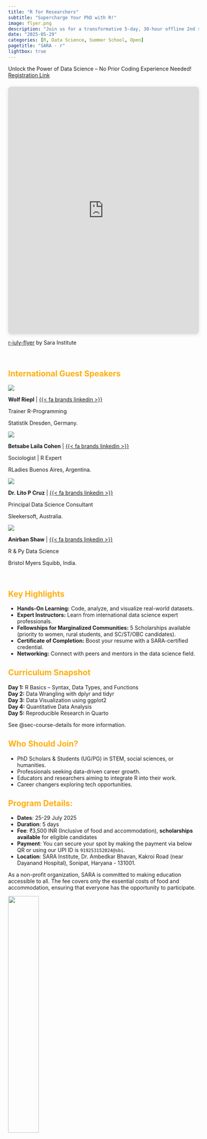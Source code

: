 ```yaml
---
title: "R for Researchers"
subtitle: "Supercharge Your PhD with R!"
image: flyer.png
description: "Join us for a transformative 5-day, 30-hour offline 2nd summer school designed to teach R programming, data analysis, & reproducible reporting from scratch. Perfect for PhD students, professionals, and aspiring data enthusiasts!"
date: "2025-05-29"
categories: [R, Data Science, Summer School, Open]
pagetitle: "SARA - r"
lightbox: true    
---
```


Unlock the Power of Data Science – No Prior Coding Experience Needed! <br> [Registration Link](https://forms.gle/T8oDSyGbyLi7bgF97)

<div style="position: relative; width: 100%; height: 0; padding-top: 129.4118%;
 padding-bottom: 0; box-shadow: 0 2px 8px 0 rgba(63,69,81,0.16); margin-top: 1.6em; margin-bottom: 0.9em; overflow: hidden;
 border-radius: 8px; will-change: transform;">
  <iframe loading="lazy" style="position: absolute; width: 100%; height: 100%; top: 0; left: 0; border: none; padding: 0;margin: 0;"
    src="https://www.canva.com/design/DAGrVLyrhqI/Dpu58fSx16DVxaOT-79VyA/view?embed" allowfullscreen="allowfullscreen" allow="fullscreen">
  </iframe>
</div>
<a href="https:&#x2F;&#x2F;www.canva.com&#x2F;design&#x2F;DAGrVLyrhqI&#x2F;Dpu58fSx16DVxaOT-79VyA&#x2F;view?utm_content=DAGrVLyrhqI&amp;utm_campaign=designshare&amp;utm_medium=embeds&amp;utm_source=link" target="_blank" rel="noopener">r-july-flyer</a> by Sara Institute

<br>

::::: {.centering}
# [International Guest Speakers]{style="color:#ffae09"}

:::: {.layout-grid}

::: {.col}
::: {.card}

![](images/wolf.jpg)

**Wolf Riepl** | [{{< fa brands linkedin >}}](https://www.linkedin.com/in/wolfriepl/)

Trainer R-Programming

Statistik Dresden, Germany.

:::
:::

::: {.col}

::: {.card}

![](images/bitsy.jpg)

**Betsabe Laila Cohen** | [{{< fa brands linkedin >}}](https://www.linkedin.com/in/betsabe1984/)

Sociologist | R Expert


RLadies Buenos Aires, Argentina.

:::

::: {.card}

![](images/lito.png)

**Dr. Lito P Cruz** | [{{< fa brands linkedin >}}](https://www.linkedin.com/in/l-p-cruz-phd/)

Principal Data Science Consultant

Sleekersoft, Australia.

:::
:::

::: {.col}
::: {.card}

![](images/anirban.jpg)

**Anirban Shaw** | [{{< fa brands linkedin >}}](https://www.linkedin.com/in/anirban-shaw/)

R & Py Data Science

Bristol Myers Squibb, India.

:::
:::


::::
:::::

<br>

:::: col
::: card
## [Key Highlights]{style="color:#ffae09"}

- **Hands-On Learning:** Code, analyze, and visualize real-world datasets.
- **Expert Instructors:** Learn from international data science expert professionals.
- **Fellowships for Marginalized Communities:** 5 Scholarships available (priority to women, rural students, and SC/ST/OBC candidates).
- **Certificate of Completion:** Boost your resume with a SARA-certified credential.
- **Networking:** Connect with peers and mentors in the data science field.

## [Curriculum Snapshot]{style="color:#ffae09"}

**Day 1:** R Basics – Syntax, Data Types, and Functions       
**Day 2:** Data Wrangling with dplyr and tidyr          
**Day 3:** Data Visualization using ggplot2        
**Day 4:** Quantitative Data Analysis       
**Day 5:** Reproducible Research in Quarto    

See @sec-course-details for more information.

## [Who Should Join?]{style="color:#ffae09"}

- PhD Scholars & Students (UG/PG) in STEM, social sciences, or humanities.    
- Professionals seeking data-driven career growth.
- Educators and researchers aiming to integrate R into their work.
- Career changers exploring tech opportunities.

## [Program Details:]{style="color:#ffae09"}

-   **Dates**: 25-29 July 2025
-   **Duration**: 5 days
-   **Fee**: ₹3,500 INR (Inclusive of food and accommodation), **scholarships available** for eligible candidates
-   **Payment**: You can secure your spot by making the payment via below QR or using our UPI ID is `919253152024@sbi`.
-   **Location**: SARA Institute, Dr. Ambedkar Bhavan, Kakroi Road (near Dayanand Hospital), Sonipat, Haryana - 131001.

As a non-profit organization, SARA is committed to making education accessible to all. The fee covers only the essential costs of food and accommodation, ensuring that everyone has the opportunity to participate.

![](images/qr-sara.png){width=40% fig-align=center}

:::
::::

<br>

<!-- :::: col -->
<!-- ::: card -->
<!-- ## [Schedule]{style="color:#228B22"} -->

<!-- Arrival of participants on Sunday 20 April 2025. -->

<!-- | Topics (21-25 April 2025)                    | Hours | -->
<!-- |:---------------------------------------------|-------| -->
<!-- | Foundations + Ethics                         | 5     | -->
<!-- | Quantitative Methods (Experiments & Surveys) | 8     | -->
<!-- | Qualitative Methods                          | 6     | -->
<!-- | Mixed Methods + Data Tools                   | 4     | -->
<!-- | Analysis, Reporting, Final Project Workshop  | 7     | -->

<!-- Departure of participants on Saturday 26 April 2025. -->
<!-- ::: -->
<!-- :::: -->

<br>

::: {.card}

## Course Details {#sec-course-details}

**5 Days Courses (9:30 AM to 1:00 PM & 2:00 PM to 5:00 PM; approx 30-35 hours):**

**25-29 July 2025**

<br>

📅 **DAY 1 (Fri 25 July): Introduction to Data Science**

::: {.panel-tabset}

## Online Expert Lecture

**Topic: Functional Programming in R and tidyverse**

By **[Wolf Riepl]{style="color:#ffae09"}** Trainer R-Programming, Germany | [{{< fa brands linkedin >}}](https://www.linkedin.com/in/tankiso-moloi-fcma-cgma-b9443615/)
    
{{< fa clock >}} 25 JULY 4 PM IST.

## In-person sessions

Faculty: Dr. Ajay Kumar Koli

- R & RStudio. 
- Types of operators.  
- RStudio project.  
- Coding using console, script & quarto. 
- Structure of R function.  
- R packages.  
- Create objects. 
- Communicate using quarto. 
- Help from R community.  

:::

<br>

📅 **DAY 2 (Sat 26 July): Data Wrangling with dplyr & tidyr**

::: {.panel-tabset}

## Online Expert Lecture

**Topic: Data Storytelling with R: From CSV to Interactive Visualization using Shiny**

By **[Anirban Shaw]{style="color:#ffae09"}** R & Shiny Expert, India [{{< fa brands linkedin >}}](https://www.linkedin.com/in/anirban-shaw/)
    
{{< fa clock >}} 26 JULY 4 PM IST.

## In-person sessions

Faculty: Dr. Ajay Kumar Koli

- Introduction to Tidyverse
- Clean and transform messy datasets       
- Data Manipulation with `dplyr`        
- Reshaping Data with `tidyr`    

:::

<br>

📅 **DAY 3 (Sun 27 July): Data Visualization using ggplot2**

::: {.panel-tabset}

## Online Expert Lecture

*Yet to be confirmed.*

<!-- **Topic: Data Storytelling with R: From CSV to Interactive Visualization using Shiny** -->

<!-- By **Anirban Shaw** R & Shiny Expert, India [{{< fa brands linkedin >}}](https://www.linkedin.com/in/anirban-shaw/) -->

<!-- {{< fa clock >}} 27 JULY 4 PM IST. -->

## In-person sessions

Faculty: Dr. Ajay Kumar Koli

- Introduction & first steps. 
- ggplot2 calls. 
- Visualizing distributions. 
- Visualizing relationships.  
- Saving your plots.     
- Common problems.  

:::

<br>

📅 **DAY 4 (Mon 28 July): Quantitative Data Analysis**

::: {.panel-tabset}

## Online Expert Lecture

**Topic: Hypothesis Testing & Forecasting by Regression**

By **[Dr. Lito P Cruz]{style="color:#ffae09"}**, Principal Data Science Consultant, Australia | [{{< fa brands linkedin >}}](https://www.linkedin.com/in/l-p-cruz-phd/)
    
{{< fa clock >}} 28 JULY 4 PM IST.

## In-person sessions

Faculty: Dr. Ajay Kumar Koli

- Data and table manners.  
- Average & Spreads.  
- The normal distribution.  
- From samples to populations.     
- Hypothesis testing - getting confident. 
- Correlation and regression.  

:::

<br>

📅 **DAY 5 (Tue 29 July): Reproducible Research using Quarto**

::: {.panel-tabset}

## Online Expert Lecture

**Tentative Topic: Reporting using Quarto**

By **[Betsabe Laila Cohen]{style="color:#ffae09"}**, Sociologist & R expert, Argentina | [{{< fa brands linkedin >}}](https://www.linkedin.com/in/betsabe1984/)
    
{{< fa clock >}} 29 JULY 4 PM IST.

## In-person sessions

Faculty: Dr. Ajay Kumar Koli

- Reproducible research.  
- Dynamic thesis, articles and slides.
- Add links and images.  
- Prepare list.  
- Write equations.  
- Prepare tables.  
- Reference management.  
   
:::
:::

<br>

:::: col
::: card

## [Refund Policy]{style="color:#ffae09"}

### **1. Cancellation by Participant**  
- **15+ Days Before Start Date**:  
  - **100% Refund**: Full refund of fees paid.  
- **7–14 Days Before Start Date**:  
  - **50% Refund**: Half of the fees paid.  
- **Less Than 7 Days Before Start Date**:  
  - **No Refund**: Fees are non-refundable.  

**Process**:

- Submit a refund request via email to **sara.institute.info@gmail.com** with:    
  - Participant name  
  - Transaction details (payment ID, date).  
  - Reason for cancellation.
    
- Refunds processed within **7–10 business days** via original payment method.  

### **2. Scholarship Recipients**  
- Scholarship seats are **non-refundable**.  
- If unable to attend, notify SARA **at least 7 days prior** to free the seat for another candidate.  

### **3. Cancellation by SARA**  
- If SARA cancels/reschedules the event:  
  - **100% Refund**: Full refund for all paid participants.  
  - **Option to Transfer**: Join the next cohort at no extra cost.  

### **4. Special Cases**  
- **Medical Emergencies**: Submit a doctor’s certificate for refund consideration (partial/full, case-by-case basis).  
- **Partial Attendance**: No refunds for days attended.  


### **5. Non-Refundable Components**  
- **Administrative Fees**: ₹500 (deducted from all refunds).  

### **Contact for Refunds**  
**Email**: sara.institute.info@gmail.com | 📞 **Call**: 925 315 2024

**Note:** SARA reserves the right to amend this policy. Exceptions apply only with prior written approval.  


:::
::::

<br>
